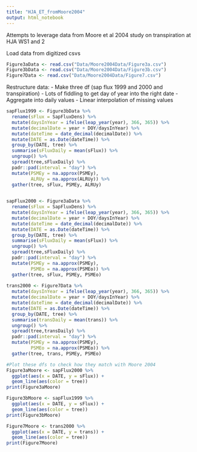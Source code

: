 ```yaml
---
title: "HJA_ET_fromMoore2004"
output: html_notebook
---
```


Attempts to leverage data from Moore et al 2004 study on transpiration at HJA WS1 and 2

Load data from digitized csvs
```r
Figure3aData <- read.csv("Data/Moore2004Data/Figure3a.csv")
Figure3bData <- read.csv("Data/Moore2004Data/Figure3b.csv")
Figure7Data <- read.csv("Data/Moore2004Data/Figure7.csv")
```

Restructure data:
- Make three df (sap flux 1999 and 2000 and transpiration)
- Lots of fiddling to get day of year into the right date
- Aggregate into daily values
- Linear interpolation of missing values

```r
sapFlux1999 <- Figure3bData %>% 
  rename(sFlux = SapFluxDens) %>% 
  mutate(daysInYear = ifelse(leap_year(year), 366, 365)) %>% 
  mutate(decimalDate = year + DOY/daysInYear) %>% 
  mutate(dateTime = date_decimal(decimalDate)) %>% 
  mutate(DATE = as.Date(dateTime)) %>% 
  group_by(DATE, tree) %>% 
  summarise(sFluxDaily = mean(sFlux)) %>% 
  ungroup() %>% 
  spread(tree,sFluxDaily) %>% 
  padr::pad(interval = "day") %>% 
  mutate(PSMEy = na.approx(PSMEy),
         ALRUy = na.approx(ALRUy)) %>% 
  gather(tree, sFlux, PSMEy, ALRUy)
  

sapFlux2000 <- Figure3aData %>% 
  rename(sFlux = SapFluxDens) %>% 
  mutate(daysInYear = ifelse(leap_year(year), 366, 365)) %>% 
  mutate(decimalDate = year + DOY/daysInYear) %>% 
  mutate(dateTime = date_decimal(decimalDate)) %>% 
  mutate(DATE = as.Date(dateTime)) %>% 
  group_by(DATE, tree) %>% 
  summarise(sFluxDaily = mean(sFlux)) %>% 
  ungroup() %>% 
  spread(tree,sFluxDaily) %>% 
  padr::pad(interval = "day") %>% 
  mutate(PSMEy = na.approx(PSMEy),
         PSMEo = na.approx(PSMEo)) %>% 
  gather(tree, sFlux, PSMEy, PSMEo)
  
trans2000 <- Figure7Data %>% 
  mutate(daysInYear = ifelse(leap_year(year), 366, 365)) %>% 
  mutate(decimalDate = year + DOY/daysInYear) %>% 
  mutate(dateTime = date_decimal(decimalDate)) %>% 
  mutate(DATE = as.Date(dateTime)) %>% 
  group_by(DATE, tree) %>% 
  summarise(transDaily = mean(trans)) %>% 
  ungroup() %>% 
  spread(tree,transDaily) %>% 
  padr::pad(interval = "day") %>% 
  mutate(PSMEy = na.approx(PSMEy),
         PSMEo = na.approx(PSMEo)) %>% 
  gather(tree, trans, PSMEy, PSMEo)

#Plot these dfs to check how they match with Moore 2004
Figure3aMoore <- sapFlux2000 %>% 
  ggplot(aes(x = DATE, y = sFlux)) +
  geom_line(aes(color = tree))
print(Figure3aMoore)

Figure3bMoore <- sapFlux1999 %>%
  ggplot(aes(x = DATE, y = sFlux)) +
  geom_line(aes(color = tree))
print(Figure3bMoore)

Figure7Moore <- trans2000 %>% 
  ggplot(aes(x = DATE, y = trans)) +
  geom_line(aes(color = tree))
print(Figure7Moore)

```

